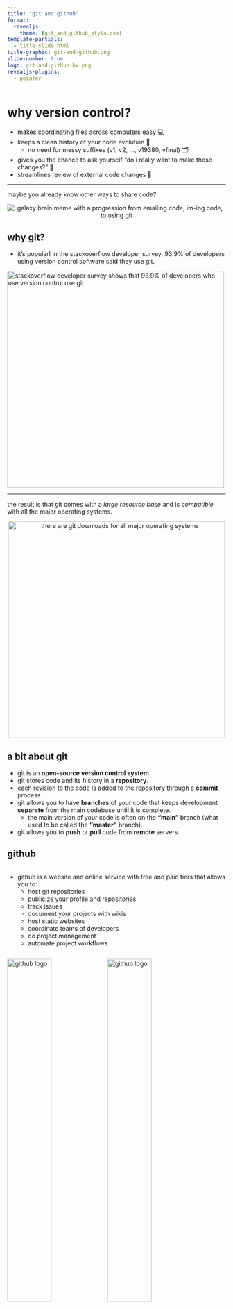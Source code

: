 ```yaml
---
title: "git and github"
format:
  revealjs:
    theme: [git_and_github_style.css]
template-partials:
  - title-slide.html
title-graphic: git-and-github.png
slide-number: true
logo: git-and-github-bw.png
revealjs-plugins:
  - pointer
---
```


# why version control? 

:::{.incremental}
  * makes coordinating files across computers easy 💻
  * keeps a clean history of your code evolution 📜
    * no need for messy suffixes (v1, v2, ..., v19380, vfinal) 🗂
  * gives you the chance to ask yourself "do i really want to make these changes?" 🤔
  * streamlines review of external code changes 👥
:::

---

maybe you already know other ways to share code?

<center>
<img src="images/git_galaxy_brain.png" alt="galaxy brain meme with a progression from emailing code, im-ing code, to using git">
</center>

## why git? 

  - it's popular! in the stackoverflow developer survey, 93.9% of developers
  using version control software said they use git. 
  
<a href="https://survey.stackoverflow.co/2022/">
<img src="images/developer_survey.png" 
  width='500px'
  alt="stackoverflow developer survey shows that 93.9% of developers who use version control use git"></a>

---

the result is that git comes with a *large resource base* and is *compatible* with all 
the major operating systems.

<center>
<a href="https://git-scm.com/downloads">
<img src="images/git_download.png" 
  width='500px'
  alt="there are git downloads for all major operating systems"></a>
</center>

## a bit about git

:::{.incremental .smaller}
  - git is an **<span class='carrot'>open-source version control system</span>**.
  - git stores code and its history in a <span class='carrot'>**repository**</span>.
  - each revision to the code is added to the repository through a <span class='carrot'>**commit**</span> process.
  - git allows you to have <span class='carrot'>**branches**</span> of your code that keeps development <span class='carrot'>**separate**</span>
  from the main codebase until it is complete.
    - the main version of your code is often on the <span class='carrot'>**"main"**</span> branch
      (what used to be called the <span class='carrot'>**"master"**</span> branch).
  - git allows you to <span class='carrot'>**push**</span> or <span class='carrot'>**pull**</span> code from <span class='carrot'>**remote**</span> servers.
:::

## github

   <div class="row">
  <div class="column">
:::{.incremental .small}
- github is a website and online service with free and paid tiers that
allows you to: 
  - host git repositories 
  - publicize your profile and repositories 
  - track issues
  - document your projects with wikis
  - host static websites
  - coordinate teams of developers
  - do project management
  - automate project workflows
:::  

</div> <div class="column"> 
::: {.fragment}
<img src="images/github-logo.png" alt='github logo' width='45%'>
<img src="images/octocat.png" alt='github logo' width='45%'>

::: {.xxsmall style="background="}
github's mascot and logo is the octocat, a creature with five
octopus like arms. the octocat character was designed by the same graphic
designer, simon oxley, who designed the bird logo that twitter uses.
:::

:::

</div> </div>

::: {.footer}
read more about github: {{< solid link >}} <https://en.wikipedia.org/wiki/github>
:::

# getting started {background-color='black' background-image="images/mountains.jpg"}

## personal reflections

:::{.incremental .smaller}
  - what features of git and github are you looking to leverage the most? 
  - look through examples of successful repositories
    - mathew kiang (assistant professor at stanford) has some great repositories
    focused on epidemiological and population health research
      - <https://github.com/mkiang> {{< fa brands github >}}
    - take a look at the repository for dplyr: <br> <https://github.com/tidyverse/dplyr> {{< fa brands github >}}
:::

<!-- info / docs for the quarto fontawesome extension: 
https://github.com/quarto-ext/fontawesome --> 

:::{.notes}
we suggest the following points for personal reflection.

also, if you're working with high security code, you should contact your local 
it department before uploading anything to an external server like github. 
:::
    
## installation

:::{.incremental}
  - you’ll need to install git: the installation procedures depend on if
you’re on windows, mac, or linux.
  - follow the installation instructions here https://happygitwithr.com/install-git.html:
    - [download git for osx](https://git-scm.com/download/mac)
    - [download git for windows](https://git-scm.com/download/win)
    - [download git for linux](https://git-scm.com/download/linux)
:::
    
## local setup

:::{.incremental}
  - after installation, you'll need to **configure** git:
  
:::{.fragment .xsmall}
```sh
git config --global user.name 'she-ra, princess of power'
git config --global user.email 'adora@eternia.com'
git config --global --list
```
:::

  - use the **same name** and **email address** you are going
  to use with github.
  - i would highly recommend using a long-term personal email rather than your institutional
  email so it's easy to carry your portfolio of work on github on with you after
  you graduate.
:::
  
## setup a github account

<div class='row'>
<div class='column' style='width: 70%;'>
:::{.small style='line-height: 100%;'}
:::{.fragment}
sign up at <https://github.com/login> <br>
:::
:::{.fragment}
some advice from happy git with r: 
:::

:::{.incremental}
  - incorporate your <span class='carrot'>**actual name**</span>
  - <span class='carrot'>**reuse your username**</span> from other contexts 
  - pick an <span class='carrot'>**appropriate**</span> username you will be comfortable revealing to future bosses
  - <span class='carrot'>**shorter** </span>is better
    - be as unique as possible in as few characters as possible
  - make it <span class='carrot'>**timeless**</span>
    - don't highlight your current university, employer, or place of
    residence since these can all change
  - all <span class='carrot'>**lowercase**</span> is recommended
:::
:::
</div>
<div class='column' style='width: 30%;' alt='the form for creating an account on github with username, email, password, human verification fields.'>
:::{.fragment}
<img src='images/github_login.jpg'>

:::{.xxsmall}
the form for creating an account on github
:::

:::
</div>
</div>

## set up an ssh key 

:::{.fragment}
we recommend setting up <span class='carrot'>**ssh (secure shell) key**</span> based authentication with
github.<br><br>
:::

:::{.fragment}
this allows your computer to be <span class='carrot'>**automatically authenticated**</span> when you communicate with github.<br><br>
:::

:::{.fragment}
follow the instructions here:<br>
<https://happygitwithr.com/ssh-keys.html>
:::

## set up a local repository in rstudio

<div class='row'>
<div class='column'>
:::{.fragment}
nativate to file → new project<br><br>
:::

:::{.fragment}
select “create a git repository”
which informs rstudio you want to
use git.
:::

</div>
<div class='column'>
:::{.fragment}
<img src='images/new_project.jpg' alt='new project wizard window in rstudio shows how you can specify the directory name, create the project as a subdirectory in a folder, and a checkbox for create a git repository'>

:::{.xxsmall}
with the new project wizard window in rstudio, you can specify the directory
dame for your project, create your project as a subdirectory of another folder,
and use the provided checkbox to indicate that you'd like to initialize the 
project as a git repository.
:::
:::
</div>

## git panel in rstudio

<div class='row'>
<div class='column'>
:::{.smaller style='line-height: 100%'}
:::{.fragment}
rstudio adds a git tab in your
environment/history panel.<br><br>
:::

:::{.fragment}
this panel is a point-and-click
interface to:
:::

:::{.incremental}
  - review your changes
  - stage changes
  - write commits
  - push and pull commits
  - view the commit history
  - navigate branches
:::
:::
</div>
<div class='column'>
:::{.fragment}
<img src='images/git_panel.jpg' alt="the git panel in rstudio shows changes you've made with buttons to see the changes and commit them">

:::{.xxsmall}
the git panel in rstudio shows changes you've made and lets you see the changes
you've made, commit them, and push them to github in a user-friendly interface.
:::
:::
</div>

## setting up a remote repository 

:::{.fragment}
navigate to github.com → login → new repository <br>
and fill out the form.
:::

:::{.fragment}
![](images/new_repo_btn.png){.absolute top=350 left=150 width="250"}
:::

:::{.fragment}
![](images/new_repo_form.png){.absolute top=150 right=0 width="500"}
:::

## create an initial commit and push

:::{.xsmall .fragment}
```sh
# let your local repository know about the remote repository
git remote add origin git@github.com:ctesta01/examplerepository.git 

git branch -m main # use "main" as the default branch
git add .gitignore # add a file to the staging area
git commit -m "initial commit" # name your commit 
git push -u origin main # push your commit to the remote repository
```
:::

:::{.fragment}
<center>
:::{.columns}
:::{.column width='50%'}
<img src='images/initial_commit.png' height='250px;' alt='the output from running the above code;  it shows the commit being pushed to github'>
:::

:::{.column .xsmall width='50%' style='padding-top: 7%;'}
these are the above commands being run in the terminal, along with the output produced. you can see that `git` will 
report on how many objects and how many bytes are being uploaded.
:::
:::
</center>
:::

# congrats! <br> you're using github! 
<center>
<img src='images/dancing.webp' alt='dancing characters from charlie brown'>
</center>

## readmes

:::{.incremental}
  - a readme serves as an introduction to and documentation for
your repository.

  - like any documentation, feel free to start small and
document as you develop!

  - you can learn more about reamdes from github here: <a href="https://docs.github.com/en/repositories/managing-your-repositorys-settings-and-features/customizing-your-repository/about-readmes">docs.github.com/...</a>
:::

:::{.footer}
read the section about readmes in the r packages book here: <https://r-pkgs.org/other-markdown.html#sec-readme>
:::

## basic workflow overview 

<div class='row'>
<div class='column' style='width: 60%;'>
:::{.smaller style='line-height: 100%'}
:::{.fragment}
the basic workflow for making updates to a git repository is done in three
steps:
:::

:::{.incremental}
  1. making changes to your files
  2. adding them to the staging
  area
  3. commit these changes with a
  explanatory message
:::
:::
</div>
<div class='column' style='width: 40%;'>
:::{.fragment}
<img src="images/git_workflow.jpg" width='90%' alt="a diagram showing a workflow of successive commits">

:::{.xxsmall}
this figure from happy git with r shows
examples of commits made in a sequence.
each commit is accompanied by an id, a
message, and the differences between two
commits are referred to as a “diff”.
:::

:::
</div>
</div>

# key commands {background-color='black' background-image="images/mountains.jpg"}

---

## git status

::: {.small}
::: {.fragment}
`git status` is a basic command that displays the current state of the working directory. 
:::

::: {.fragment}
it's a good idea to always run `git status` before changing
your code because there may be something you want to commit or address first.
:::

::: {.fragment}
the rstudio git panel displays most of what is displayed in 
the output of `git status`.
:::
:::

::: {.fragment}
::: {.absolute left="0%" top="55%"}
<img src='images/git_status.png' alt='example output of git status showing the new readme.md and .rproj file' width='55%'>
:::

::: {.absolute .xsmall top="85%" left="11%"}
`git status` from the terminal
:::
:::

::: {.fragment}
::: {.absolute left="60%" top="55%"}
<img src='images/git_panel_status.png' alt='example git panel showing the new readme.md and .rproj file' width='100%'>
:::

::: {.xsmall .absolute top="85%" left="60%"}
the git panel in rstudio showing new, untracked files
:::
:::


---

## git add

:::{.incremental}
  - adds changes to the staging area (also called the index)
:::
  
::: {.fragment}
::: {.absolute left="0%" top="27%"}
<span class='tab'></span>terminal version: <br>
<img src='images/git_add_commandline.png' alt='example of how to use the commandline to add readme.md to the staging area' width='55%'>
:::

::: {.absolute .xsmall top="75%" left="0%" width='50%'}
`git add readme.md` adds any changes to the `readme.md` (including its creation) 
to the staging area. `git status` shows us what changes are staged to be included
in the next commit.
:::
:::

::: {.fragment}
::: {.absolute left="55%" top="27%"}
<center>rstudio panel version:</center>
<img src='images/git_add_panel.png' alt='adding files can be done in the git panel in rstudio just by checking the box next to them'>
:::

::: {.xsmall .absolute top="70%" left="55%"}
one can add files to the git staging area in the rstudio git panel just by checking the checkbox next to each file in the staged column.
:::
:::

## git commit

:::{.incremental}
  - records changes to the repository from the staging area
:::

::: {.fragment}
::: {.absolute left="0%" top="25%"}
<span class='tab'></span>terminal version:<br>
<img src='images/git_commit_terminal.png' alt="a screenshot of calling `git commit -m 'add new readme'` on the command line" width='55%'>
:::

::: {.absolute .xsmall top="50%" left="0%" width='45%'}
`git commit -m 'add new readme'` creates a <span class='carrot'>**commit message**</span> (or
basically a name) for the set of changes that were on the staging area and bundles them up 
together as a <span class='carrot'>**commit**</span>.
:::
:::

:::{.fragment .absolute .xxsmall .popup top='75%' left='-2.5%' width='45%'}
if you need to write a longer, multi-line commit, `git commit` will open 
your default terminal based text-editor (often one of nano, vi, or vim) where
you can write a longer commit message and save it.
:::


::: {.fragment}
::: {.absolute left="50%" top="25%"}
<center>rstudio panel version:</center>
<img src='images/git_add_panel2.png' alt='first you click the commit button'>
:::

:::{.xxsmall .absolute top="85%" left="50%"}
with the changes you want to make staged, click the commit button. you'll have a
chance then to view what changes you've made. when you're sure you want to
commit, you can write a commit message, click commit, and then push.
:::
:::

::: {.fragment}
::: {.absolute left="50%" top="25%"}
<center>rstudio panel version:</center>
<img src='images/git_commit_panel.png' alt='a screenshot of using the git panel in rstudio to commit'>
:::
:::

## optimal commit messages 📮


:::{.incremental .small}
  - capitalize the first word and do not end in punctuation.
  - use imperative mood in the subject line.
    * example: “add fix for data reading error”
  - specify the type of commit. it is recommended and beneficial to have
    a consistent set of words to describe your changes.
    * example: bugfix, update, refactor, bump, and so on.
  - the first line should ideally be no longer than 50 characters.
    * be direct! try to eliminate filler words and phrases.
      * examples: though, maybe, i think, kind of.
:::


:::{.absolute .fragment top='75%' left='75%'}

<iframe src="https://giphy.com/embed/pfuqku1hwz4khyvyft" frameborder="0" class="giphy-embed" allowfullscreen></iframe><p><a href="https://giphy.com/gifs/muppetwiki-sesame-street-muppets-jim-henson-pfuqku1hwz4khyvyft">via giphy</a></p>
:::

## optimal commit messages 💌

:::{.small}
:::{.fragment}
to develop thoughtful commits, consider the following:
:::

:::{.incremental}
  - why have i made these changes?
  - what effect have my changes made?
  - why was the change needed?
  - what are the changes in reference to?
:::
  
:::{.fragment}  
see more advice here: <br>
<https://www.freecodecamp.org/news/how-to-write-better-git-commit-messages/>

<iframe src="https://giphy.com/embed/roguft1jgiq66zpqi2" frameborder="0" class="giphy-embed" allowfullscreen></iframe><p><a href="https://giphy.com/gifs/muppetwiki-kermit-the-frog-jim-henson-roguft1jgiq66zpqi2"></a></p>
:::

:::


## keep a changelog 

:::{.fragment}
a changelog is a file that contains a curated, informative history of
your project’s updates.
:::

:::{.incremental}
  - a changelog allows people to easily see key development and
  changes in your project.
  - read more about changelogs at <https://keepachangelog.com>
:::
  
:::{.fragment .xxsmall}
<center>
<iframe src="https://giphy.com/embed/xiqcqx02e1u9w" frameborder="0" class="giphy-embed" allowfullscreen></iframe><p><a href="https://giphy.com/gifs/xiqcqx02e1u9w"></a></p>
kermit rushing to update the changelog on his project before a major deadline.
</center>
:::


## git push 

:::{.fragment}
  - sends local, committed changes to remote repository
:::

::: {.fragment}
::: {.absolute left="0%" top="27%"}
<span class='tab'></span>terminal version: <br>
<img src='images/git_push_terminal.png' alt='Calling git push on the terminal sends the commits from our local computer to the remote server' width='55%'>
:::

::: {.absolute .xsmall top="65%" left="0%" width='50%'}
Calling `git push` on the terminal sends the commits from our local computer to the remote server.
:::
:::

::: {.fragment}
::: {.absolute left="55%" top="27%"}
<center>RStudio Panel version:</center>
<img src='images/git_push_panel.png' alt='First you have to click Commit and this window will pop open letting you know your commit has been made.'>
:::

::: {.xsmall .absolute top="75%" left="55%"}
After you click Commit, a window will open showing you the `git` command that RStudio ran 
to create your commit. If there are no errors, you can close the window and then click Push.
:::
:::

::: {.fragment}
::: {.absolute left="55%" top="35%"}
<img src='images/git_push_panel2.png' alt="After you close that window, you'll see that RStudio lets you know you have a commit ready to be pushed">
:::
:::

## git diff

:::{.incremental}
  - `git diff` shows how files differ between their current state and a different version.
:::

::: {.fragment}
::: {.absolute left="0%" top="35%"}
<span class='tab'></span>terminal version: <br>
<img src='images/git_diff_terminal.png' alt='' width='55%'>
:::

::: {.absolute .xsmall top="80%" left="0%" width='50%'}
`git diff` on the terminal will print (in highlighted colors) what
has been added or removed from the referenced file since the last
commit.
:::
:::

::: {.fragment}
::: {.absolute left="55%" top="35%"}
<center>RStudio Panel version:</center>
<img src='images/git_diff_panel.png' alt=''>
:::
:::

::: {.fragment}
::: {.absolute left="55%" top="42%"}
<img src='images/git_diff_panel2.png' alt="">
:::

::: {.xsmall .absolute top="80%" left="55%"}
in the rstudio git panel you can click on the diff
button and it will pop open a window showing the changes
that have been made to the file since the last commit.
:::
:::

## git pull 

:::{.incremental .small}
  - download and integrate code from one repository to another (i.e., to get up to date with 
  a remote server)
:::

::: {.fragment}
::: {.absolute left="0%" top="30%"}
<span class='tab'></span>terminal version: <br>
<img src='images/git_pull_terminal.png' alt='' width='55%'>
:::

::: {.absolute .xxsmall top="75%" left="0%" width='50%'}
calling `git pull` on the terminal will download any 
commits from the remote server and apply them to your codebase.
you may get hints from `git` that you can be more explicit 
about your `git` configuration as to how you'd like to 
apply commits if there are conflicts.
:::
:::

::: {.fragment}
::: {.absolute left="56%" top="35%"}
<center>RStudio Panel version:</center>
<img src='images/git_pull_panel.png' alt=''>
:::

::: {.xxsmall .absolute top="80%" left="55%"}
in the rstudio git panel you can click on the pull
button and it will pop open a window showing the changes
that have been made to the file as a result of pulling 
any commits from the remote server.
:::

:::

::: {.fragment}
::: {.absolute left="55%" top="45%"}
<img src='images/git_pull_panel2.png' alt="">
:::
:::

# workflows for collaboration {background-color='black' background-image="images/mountains.jpg"}

## workflows for collaboration

:::{.columns}

:::{.column width='60%'}
:::{.incremental .small}
  - small changes – can be reasonable to work on same branch.
  - large changes – create a branch and pull request.
  - outside developer – fork repository and pull request.
  - remember – when working with collaborators, communication is key!
:::
:::

:::{.fragment .column width='40%'}
<img src="images/collaborative_workflow.jpg" alt="diagram of a remote repository with code going back and forth between three developers, each of whom push and pull from the remote repository">

:::{.xsmall}
In the centralized workflow depicted, all developers synchronize their work through 
a main shared repository (like one on GitHub).
:::
:::
:::

## git branches 

:::{.incremental .small}
  - Branches let you continue to work on your code without affecting the main 
  line of development
  - Creating branches for bug fixes and feature development prevents
  unstable code from disrupting your project or workflow.
:::

::: {.fragment}
::: {.absolute left="0%" top="40%"}
<span class='tab'></span>terminal version: <br>
<img src='images/git_branch_terminal.png' alt='' width='55%'>
:::

::: {.absolute .xxsmall top="65%" left="0%" width='50%'}
`git checkout -b new_branch` creates a new branch named `new_branch` 
that diverges from the most recent commit on whichever branch one was
on, in this case the `main` branch.
:::
:::

::: {.fragment}
::: {.absolute left="56%" top="40%"}
<center>RStudio Panel version:</center>
<img src='images/git_branch_panel.png' alt=''>
:::

::: {.xxsmall .absolute top="85%" left="55%" }
In the RStudio Git panel you can click on the New Branch
button (which sometimes appears as just an icon to the left of the current branch name) and it will pop open a window allowing you to specify what you'd like to name your branch.
:::

:::

::: {.fragment}
::: {.absolute left="55%" top="45%" width='35%'}
<img src='images/git_branch_panel2.png' alt="">
:::
:::

## git forks

:::{.columns}
:::{.column .small .incremental width='50%'}
:::{.incremental}
  - forking crates a copy of a repository which allows development that will not
  affect the main project.
  - forking is particularly useful when you would like to develop on another person’s project.
  - forking can also be useful for versions of a project that are being developed in parallel without intention of future merge.
:::
:::

:::{.column width='50%'}
:::{.fragment}
<img src="images/github_forking.png" alt='A screenshot with an arrow indicating the fork button on GitHub for the example repository'>
:::
:::
:::

## pull requests

:::{.columns}

:::{.column .small .incremental width='40%'}
  - A pull request alerts the
repository owner that
changes have been made.
  - Gives a chance to review and
test the code before adding
it into the repository.
  - Optimizing language in pull
requests is also important!

:::{.fragment}
More helpful advice: <br>
<https://github.blog/2015-01-21-how-to-write-the-perfect-pull-request/>
:::
:::

:::{.column width='60%'}

:::{.fragment .absolute top='0%'}
<img src='images/pull_request1.png' alt='the Compare and Create Pull Request button that appears on GitHub'>

:::{.xsmall}
GitHub automatically will create a <span class='carrot'>**Compare & Pull Request**</span> button when it sees that you've pushed changes onto a new branch. If you click that, it will open up a form where you can document why you're submitting a pull request.
:::
:::

:::{.fragment .absolute top='0%'}
<img src='images/pull_request2.png' alt='the form for creating a pull request, including a title and body'>
:::

:::
:::

# key takeaways {background-color='black' background-image="images/mountains.jpg"}

## key takeaways

:::{.columns}
:::{.column width='50%'}
:::{.incremental .xsmall}
  - git will help you version control your code, similar to track changes in MS Word,
  and collaborate with others.
  - GitHub is an online platform that will let you freely host your git repositories, 
  share them with others, and is one way to host a professional portfolio of code-based
  projects.
  - A typical individual workflow will look like: 
    1. create your R Project and
  a repository on GitHub
    2. connect them 
    3. make changes to the project
    4. add changes to the staging area (with `git add`)
    5. commit them (`git commit`)
    6. push those (`git push`), and continue making commits until the project is finished.
:::
:::

:::{.column width='50%'}
:::{.fragment}
<img src="https://happygitwithr.com/img/watch-me-diff-watch-me-rebase-smaller.png"
 height = '250px' alt = 'Watch me Diff, Watch me Rebase from the Happy Git and GitHub for the useR book'>
:::

:::{.incremental .xsmall}
:::{.fragment}
Some helpful resources: 
:::

  - [git — the simple guide](https://rogerdudler.github.io/git-guide/)
  - *Happy Git and GitHub for the useR*: 
  <https://happygitwithr.com/> 
  - For those who want to become experts on 
  git, *Pro Git* book: <https://git-scm.com/book/en/v2>
  - <https://ohshitgit.com/> [profane] or <https://dangitgit.com/en> [not profane].
:::
:::

:::

## some hard-won advice

:::{.columns}
:::{.column width='60%'}
:::{.incremental}
  - Try out new git procedures in a dummy repository.
  - If you “break” something (or everything), keep calm, there is almost always a fix.
:::

:::{.fragment}
<img src="images/meditating_po.jpg" height='220px' alt='Po from Kung Fu Panda meditating'>

:::{.xxsmall}
image from <https://www.youtube.com/watch?v=wcx6SH8Oqhs>
:::
:::
:::

:::{.column width='40%'}
:::{.fragment}
<img src="images/xkcd_git.jpg"
  alt = "An XKCD comic: This is git. It tracks collaborative work on projects through a beautiful distributed graph theory tree model. Cool, how do we use it? No idea. Just memorize these shell commands and type them to sync up. If you get errors, save your work elsewhere, delete the project, and download a fresh copy.">
:::
:::

:::


# time for a live demo 🤞 {background-color='black'  background-opacity='40%' background-image="transition_slides/yen-vu.jpg"}